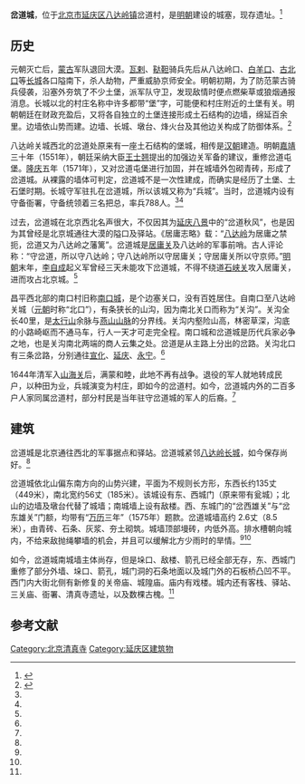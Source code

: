 {{文物保护单位
|级别 = 省级
|省区市 = 北京市
|图片 = 
|名称 = 岔道城遗址
|编号 = 6-6
|分类 =古遗址
|时代 = [[明|明]]
|所在 = [[延庆区|延庆区]][[八达岭镇|八达岭镇]]岔道村
|登录 = 2001年7月12日
}}

'''岔道城'''，位于[[北京市|北京市]][[延庆区|延庆区]][[八达岭镇|八达岭镇]]岔道村，是[[明朝|明朝]]建设的城塞，现存遗址。<ref name=nfw>{{Cite web |url=http://www.southcn.com/law/fzzt/fgsjk/200510140357.htm |title=北京市人民政府关于公布本市第六批文物保护单位和对已公布的市级文物保护单位勘误的通知，南方网，2005年10月14日 |accessdate=2014年1月7日 |archive-date=2015年2月5日 |archive-url=https://web.archive.org/web/20150205152746/http://www.southcn.com/law/fzzt/fgsjk/200510140357.htm |dead-url=no }}</ref>

==历史==
元朝灭亡后，[[蒙古|蒙古]]军队退回大漠。[[瓦剌|瓦剌]]、[[鞑靼|鞑靼]]骑兵先后从八达岭口、[[白羊口|白羊口]]、[[古北口|古北口]]等[[长城|长城]]各口隘南下，杀人劫物，严重威胁京师安全。明朝初期，为了防范蒙古骑兵侵袭，沿塞外夯筑了不少土堡，派军队守卫，发现敌情时便点燃柴草或狼烟通报消息。长城以北的村庄名称中许多都带“堡”字，可能便和村庄附近的土堡有关。明朝朝廷在财政充盈后，又将各自独立的土堡连接形成土石结构的边墙，绵延百余里。边墙依山势而建。边墙、长城、墩台、烽火台及其他边关构成了防御体系。<ref name=zgw>{{Cite web |url=http://www.china.com.cn/aboutchina/txt/2008-12/08/content_16912783.htm |title=“岔道秋风” 看岔道城遗址，中国网，2008-12-08 |accessdate=2014-01-07 |archive-date=2014-01-07 |archive-url=https://web.archive.org/web/20140107053837/http://www.china.com.cn/aboutchina/txt/2008-12/08/content_16912783.htm |dead-url=no }}</ref>

八达岭关城西北的岔道处原来有一座土石结构的堡城，相传是[[汉朝|汉朝]]建造。明朝[[嘉靖|嘉靖]]三十年（1551年），朝廷采纳大臣[[王士翘|王士翘]]提出的加强边关军备的建议，重修岔道屯堡。[[隆庆_(明朝)|隆庆]]五年（1571年），又对岔道屯堡进行加固，并在城墙外包砌青砖，形成了岔道城。从裸露的墙体可判定，岔道城不是一次性建成，而确实是经历了土堡、土石堡时期。长城守军驻扎在岔道城，所以该城又称为“兵城”。当时，岔道城内设有守备衙署，守备统领着三名把总，率兵788人。<ref name=zgw/><ref name=nfw/>

过去，岔道城在北京西北名声很大，不仅因其为[[延庆八景|延庆八景]]中的“岔道秋风”，也是因为其曾经是北京城通往大漠的隘口及驿站。《居庸志略》载：“[[八达岭|八达岭]]为居庸之禁扼，岔道又为八达岭之藩篱”。岔道城是[[居庸关|居庸关]]及八达岭的军事前哨。古人评论称：“守岔道，所以守八达岭；守八达岭所以守居庸关；守居庸关所以守京师。”[[明朝|明朝]]末年，[[李自成|李自成]]起义军曾经三天未能攻下岔道城，不得不绕道[[石峡关|石峡关]]攻入居庸关，进而攻占北京城。<ref name=zgw/>

昌平西北部的南口村旧称[[南口城|南口城]]，是个边塞关口，没有百姓居住。自南口至八达岭关城（[[元朝|元朝]]时称“北口”），有条狭长的山沟，因为南北关口而称为“关沟”。关沟全长40里，是[[太行山|太行山]]余脉与[[燕山山脉|燕山山脉]]的分界线。关沟内壑险山高，林密草深，沟底的小路崎岖而不通马车，行人一天才可走完全程。南口城和岔道城是历代兵家必争之地，也是关沟南北两端的商人云集之处。岔道是从主路上分出的岔路。关沟北口有三条岔路，分别通往[[宣化区|宣化]]、[[延庆区|延庆]]、[[永宁镇_(延庆县)|永宁]]。<ref name=zgw/>

1644年清军入[[山海关|山海关]]后，满蒙和睦，此地不再有战争。退役的军人就地转成民户，以种田为业，兵城演变为村庄，即如今的岔道村。如今，岔道城内外的二百多户人家同属岔道村，部分村民是当年驻守岔道城的军人的后裔。<ref name=zgw/>

==建筑==
岔道城是北京通往西北的军事据点和驿站。岔道城紧邻[[八达岭长城|八达岭长城]]，如今保存尚好。<ref name=nfw/>

岔道城依北山偏东南方向的山势兴建，平面为不规则长方形，东西长约135丈（449米），南北宽约56丈（185米）。该城设有东、西城门（原来带有瓮城）；北山的边墙及墩台代替了城墙；南城墙上设有敌楼。西、东城门的“岔西雄关”与“岔东雄关”门额，均带有“[[万历|万历]]三年”（1575年）题款。岔道城墙高约 2.6丈（8.5米），由青砖、石条、灰浆、夯土砌筑。城墙顶部墁砖，内低外高。排水槽朝向城内，不给来敌抛绳攀墙的机会，并且可以缓解北方少雨时的旱情。<ref name=nfw/><ref name=zgw/>

如今，岔道城南城墙主体尚存，但是垛口、敌楼、箭孔已经全部无存，东、西城门重修了部分外墙、垛口、箭孔，城门洞的石条地面以及城门外的石板桥凸凹不平。西门内大街北侧有新修复的关帝庙、城隍庙。庙内有戏楼。城内还有客栈、驿站、三关庙、衙署、清真寺遗址，以及数棵古槐。<ref name=zgw/>

==参考文献==
{{reflist}}

{{北京市文物保护单位}}
[[Category:北京清真寺|Category:北京清真寺]]
[[Category:延庆区建筑物|Category:延庆区建筑物]]